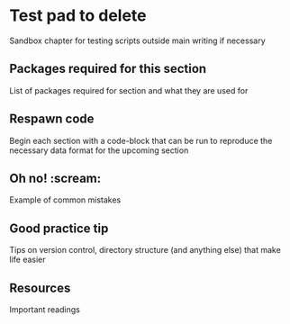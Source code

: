# Test pad to delete

Sandbox chapter for testing scripts outside main writing if necessary

::: {.callout-note}
# Packages required for this section
List of packages required for section and what they are used for

:::

::: {.callout-tip}
# Respawn code
Begin each section with a code-block that can be run to reproduce the necessary data format for the upcoming section

:::

::: {.callout-warning}
# Oh no! :scream:
Example of common mistakes

:::

::: {.callout-tip}
# Good practice tip
Tips on version control, directory structure (and anything else) that make life easier

:::

::: {.callout-note}
# Resources
Important readings
:::